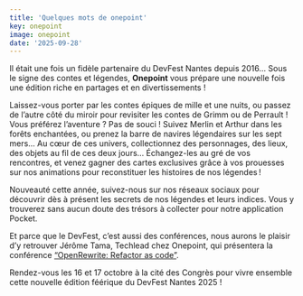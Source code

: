 ```yaml
---
title: 'Quelques mots de onepoint'
key: onepoint
image: onepoint
date: '2025-09-28'
---
```

Il était une fois un fidèle partenaire du DevFest Nantes depuis 2016… Sous le signe des contes et légendes, **Onepoint** vous prépare une nouvelle fois une édition riche en partages et en divertissements !
 
Laissez-vous porter par les contes épiques de mille et une nuits, ou passez de l’autre côté du miroir pour revisiter les contes de Grimm ou de Perrault !
Vous préférez l’aventure ? Pas de souci ! Suivez Merlin et Arthur dans les forêts enchantées, ou prenez la barre de navires légendaires sur les sept mers…
Au cœur de ces univers, collectionnez des personnages, des lieux, des objets au fil de ces deux jours… Échangez-les au gré de vos rencontres, et venez gagner des cartes exclusives grâce à vos prouesses sur nos animations pour reconstituer les histoires de nos légendes !
 
Nouveauté cette année, suivez-nous sur nos réseaux sociaux pour découvrir dès à présent les secrets de nos légendes et leurs indices. Vous y trouverez sans aucun doute des trésors à collecter pour notre application Pocket.

Et parce que le DevFest, c’est aussi des conférences, nous aurons le plaisir d’y retrouver Jérôme Tama, Techlead chez Onepoint, qui présentera la conférence [“OpenRewrite: Refactor as code”](https://devfest.gdgnantes.com/sessions/openrewrite__refactor_as_code).
 
Rendez-vous les 16 et 17 octobre à la cité des Congrès pour vivre ensemble cette nouvelle édition féérique du DevFest Nantes 2025 !